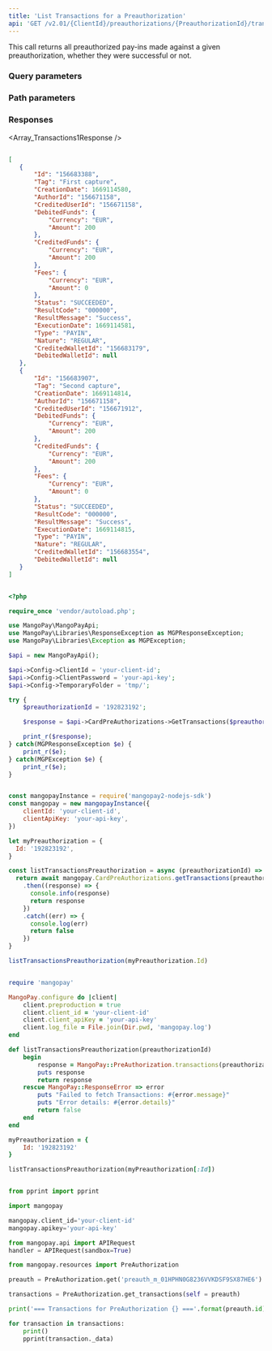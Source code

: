 ```yaml
---
title: 'List Transactions for a Preauthorization'  
api: 'GET /v2.01/{ClientId}/preauthorizations/{PreauthorizationId}/transactions'  
---
```


  

This call returns all preauthorized pay-ins made against a given preauthorization, whether they were successful or not.  

### Query parameters  

<Status />  

<ResultCode />  

<BeforeDate1 />  

<AfterDate1 />  

<Type />  

<Nature />  

### Path parameters  

<PreauthorizationId />  

### Responses  

<AccordionGroup><Accordion title="200 ">  

<Array_Transactions1Response /></Accordion></AccordionGroup>  

<ResponseExample>  

```json 200   

[
   {
       "Id": "156683388",
       "Tag": "First capture",
       "CreationDate": 1669114580,
       "AuthorId": "156671158",
       "CreditedUserId": "156671158",
       "DebitedFunds": {
           "Currency": "EUR",
           "Amount": 200
       },
       "CreditedFunds": {
           "Currency": "EUR",
           "Amount": 200
       },
       "Fees": {
           "Currency": "EUR",
           "Amount": 0
       },
       "Status": "SUCCEEDED",
       "ResultCode": "000000",
       "ResultMessage": "Success",
       "ExecutionDate": 1669114581,
       "Type": "PAYIN",
       "Nature": "REGULAR",
       "CreditedWalletId": "156683179",
       "DebitedWalletId": null
   },
   {
       "Id": "156683907",
       "Tag": "Second capture",
       "CreationDate": 1669114814,
       "AuthorId": "156671158",
       "CreditedUserId": "156671912",
       "DebitedFunds": {
           "Currency": "EUR",
           "Amount": 200
       },
       "CreditedFunds": {
           "Currency": "EUR",
           "Amount": 200
       },
       "Fees": {
           "Currency": "EUR",
           "Amount": 0
       },
       "Status": "SUCCEEDED",
       "ResultCode": "000000",
       "ResultMessage": "Success",
       "ExecutionDate": 1669114815,
       "Type": "PAYIN",
       "Nature": "REGULAR",
       "CreditedWalletId": "156683554",
       "DebitedWalletId": null
   }
]  

 ```  

</ResponseExample>  

<RequestExample>  
  
```php PHP  

<?php 

require_once 'vendor/autoload.php';

use MangoPay\MangoPayApi;
use MangoPay\Libraries\ResponseException as MGPResponseException;
use MangoPay\Libraries\Exception as MGPException;

$api = new MangoPayApi();

$api->Config->ClientId = 'your-client-id';
$api->Config->ClientPassword = 'your-api-key';
$api->Config->TemporaryFolder = 'tmp/';

try {
    $preauthorizationId = '192823192';

    $response = $api->CardPreAuthorizations->GetTransactions($preauthorizationId);

    print_r($response);
} catch(MGPResponseException $e) {
    print_r($e);
} catch(MGPException $e) {
    print_r($e);
}  
```  

  
```javascript NodeJS  

const mangopayInstance = require('mangopay2-nodejs-sdk')
const mangopay = new mangopayInstance({
    clientId: 'your-client-id',
    clientApiKey: 'your-api-key',
})

let myPreauthorization = {
  Id: '192823192',
}

const listTransactionsPreauthorization = async (preauthorizationId) => {
  return await mangopay.CardPreAuthorizations.getTransactions(preauthorizationId)
    .then((response) => {
      console.info(response)
      return response
    })
    .catch((err) => {
      console.log(err)
      return false
    })
}

listTransactionsPreauthorization(myPreauthorization.Id)  
```  

  
```ruby Ruby  

require 'mangopay'

MangoPay.configure do |client|
    client.preproduction = true
    client.client_id = 'your-client-id'
    client.client_apiKey = 'your-api-key'
    client.log_file = File.join(Dir.pwd, 'mangopay.log')
end

def listTransactionsPreauthorization(preauthorizationId)
    begin
        response = MangoPay::PreAuthorization.transactions(preauthorizationId)
        puts response
        return response
    rescue MangoPay::ResponseError => error
        puts "Failed to fetch Transactions: #{error.message}"
        puts "Error details: #{error.details}"
        return false
    end
end

myPreauthorization = {
    Id: '192823192'
}

listTransactionsPreauthorization(myPreauthorization[:Id])  
```  

  
```python Python  

from pprint import pprint

import mangopay

mangopay.client_id='your-client-id'
mangopay.apikey='your-api-key'

from mangopay.api import APIRequest
handler = APIRequest(sandbox=True)

from mangopay.resources import PreAuthorization

preauth = PreAuthorization.get('preauth_m_01HPHN0G8236VVKDSF9SX87HE6')

transactions = PreAuthorization.get_transactions(self = preauth)

print('=== Transactions for PreAuthorization {} ==='.format(preauth.id))

for transaction in transactions:
    print()
    pprint(transaction._data)  
```  

  
</RequestExample>